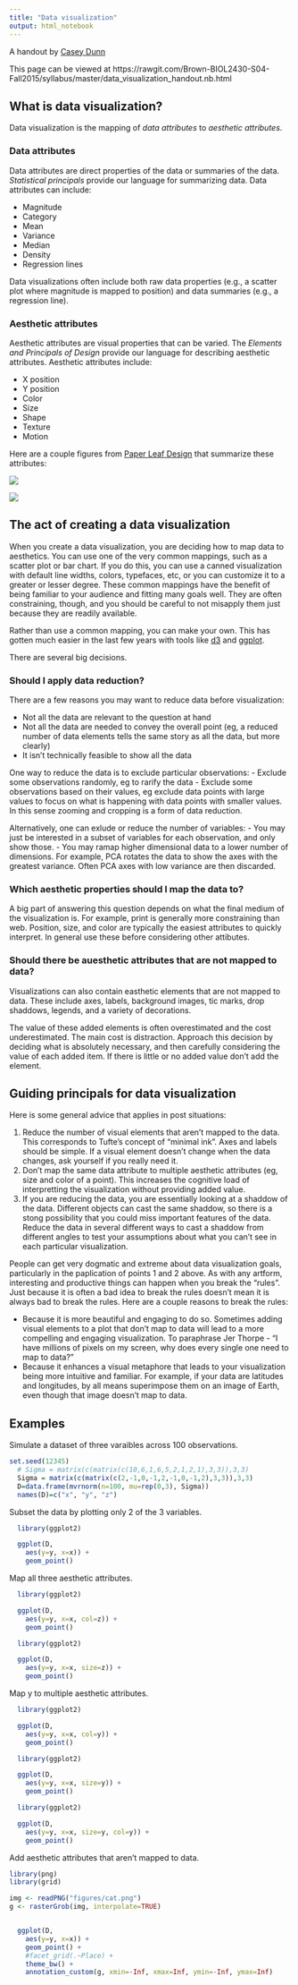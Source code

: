```yaml
---
title: "Data visualization"
output: html_notebook
---
```


A handout by [Casey Dunn](http://dunnlab.org)

This page can be viewed at https://rawgit.com/Brown-BIOL2430-S04-Fall2015/syllabus/master/data_visualization_handout.nb.html


## What is data visualization?

Data visualization is the mapping of *data attributes* to *aesthetic attributes*.

### Data attributes

Data attributes are direct properties of the data or summaries of the data. *Statistical principals* provide our language for summarizing data. Data attributes can include:

- Magnitude
- Category
- Mean
- Variance
- Median
- Density
- Regression lines

Data visualizations often include both raw data properties (e.g., a scatter plot where magnitude is mapped to position) and data summaries (e.g., a regression line). 

### Aesthetic attributes

Aesthetic attributes are visual properties that can be varied. The *Elements and Principals of Design* provide our language for describing aesthetic attributes. Aesthetic attributes include:

- X position
- Y position
- Color
- Size
- Shape
- Texture
- Motion


Here are a couple figures from [Paper Leaf Design](https://paper-leaf.com/) that summarize these attributes:

![](figures/paperleaf_design_elements.jpg)

![](figures/paperleaf_design_principals.jpg)

## The act of creating a data visualization

When you create a data visualization, you are deciding how to map data to aesthetics. You can use one of the very common mappings, such as a scatter plot or bar chart. If you do this, you can use a canned visualization with default line widths, colors, typefaces, etc, or you can customize it to a greater or lesser degree. These common mappings have the benefit of being familiar to your audience and fitting many goals well. They are often constraining, though, and you should be careful to not misapply them just because they are readily available.

Rather than use a common mapping, you can make your own. This has gotten much easier in the last few years with tools like [d3](https://d3js.org/) and [ggplot](http://tutorials.iq.harvard.edu/R/Rgraphics/Rgraphics.html).

There are several big decisions.

### Should I apply data reduction?

There are a few reasons you may want to reduce data before visualization:

- Not all the data are relevant to the question at hand
- Not all the data are needed to convey the overall point (eg, a reduced number of data elements tells the same story as all the data, but more clearly)
- It isn't technically feasible to show all the data

One way to reduce the data is to exclude particular observations:
- Exclude some observations randomly, eg to rarify the data
- Exclude some observations based on their values, eg exclude data points with large values to focus on what is happening with data points with smaller values. In this sense zooming and cropping is a form of data reduction.

Alternatively, one can exlude or reduce the number of variables:
- You may just be interested in a subset of variables for each observation, and only show those.
- You may ramap higher dimensional data to a lower number of dimensions. For example, PCA rotates the data to show the axes with the greatest variance. Often PCA axes with low variance are then discarded.


### Which aesthetic properties should I map the data to?

A big part of answering this question depends on what the final medium of the visualization is. For example, print is generally more constraining than web. Position, size, and color are typically the easiest attributes to quickly interpret. In general use these before considering other attibutes.

### Should there be auesthetic attributes that are not mapped to data?

Visualizations can also contain easthetic elements that are not mapped to data. These include axes, labels, background images, tic marks, drop shaddows, legends, and a variety of decorations.

The value of these added elements is often overestimated and the cost underestimated. The main cost is distraction. Approach this decision by deciding what is absolutely necessary, and then carefully considering the value of each added item. If there is little or no added value don't add the element. 

## Guiding principals for data visualization

Here is some general advice that applies in post situations:

1. Reduce the number of visual elements that aren't mapped to the data. This corresponds to Tufte's concept of "minimal ink". Axes and labels should be simple. If a visual element doesn't change when the data changes, ask yourself if you really need it.
2. Don't map the same data attribute to multiple aesthetic attributes (eg, size and color of a point). This increases the cognitive load of interpretting the visualization without providing added value.
3. If you are reducing the data, you are essentially looking at a shaddow of the data. Different objects can cast the same shaddow, so there is a stong possibility that you could miss important features of the data. Reduce the data in several different ways to cast a shaddow from different angles to test your assumptions about what you can't see in each particular visualization.

People can get very dogmatic and extreme about data visualization goals, particularly in the paplication of points 1 and 2 above. As with any artform, interesting and productive things can happen when you break the "rules". Just because it is often a bad idea to break the rules doesn't mean it is always bad to break the rules. Here are a couple reasons to break the rules:

- Because it is more beautiful and engaging to do so. Sometimes adding visual elements to a plot that don't map to data will lead to a more compelling and engaging visualization. To paraphrase Jer Thorpe - "I have millions of pixels on my screen, why does every single one need to map to data?"
- Because it enhances a visual metaphore that leads to your visualization being more intuitive and familiar. For example, if your data are latitudes and longitudes, by all means superimpose them on an image of Earth, even though that image doesn't map to data.


## Examples

Simulate a dataset of three varaibles across 100 observations.

```r
set.seed(12345)
  # Sigma = matrix(c(matrix(c(10,6,1,6,5,2,1,2,1),3,3)),3,3)
  Sigma = matrix(c(matrix(c(2,-1,0,-1,2,-1,0,-1,2),3,3)),3,3)
  D=data.frame(mvrnorm(n=100, mu=rep(0,3), Sigma))
  names(D)=c("x", "y", "z")
```


Subset the data by plotting only 2 of the 3 variables.

```r
  library(ggplot2)

  ggplot(D,
    aes(y=y, x=x)) +
    geom_point()
```

Map all three aesthetic attributes.

```r
  library(ggplot2)

  ggplot(D,
    aes(y=y, x=x, col=z)) +
    geom_point()
```


```r
  library(ggplot2)

  ggplot(D,
    aes(y=y, x=x, size=z)) +
    geom_point()
```




Map y to multiple aesthetic attributes.

```r
  library(ggplot2)

  ggplot(D,
    aes(y=y, x=x, col=y)) +
    geom_point()
```

```r
  library(ggplot2)

  ggplot(D,
    aes(y=y, x=x, size=y)) +
    geom_point()
```

```r
  library(ggplot2)

  ggplot(D,
    aes(y=y, x=x, size=y, col=y)) +
    geom_point()
```

Add aesthetic attributes that aren't mapped to data.

```r

library(png)
library(grid)

img <- readPNG("figures/cat.png")
g <- rasterGrob(img, interpolate=TRUE) 


  ggplot(D,
    aes(y=y, x=x)) +
    geom_point() +
    #facet_grid(.~Place) + 
    theme_bw() +
    annotation_custom(g, xmin=-Inf, xmax=Inf, ymin=-Inf, ymax=Inf)

```